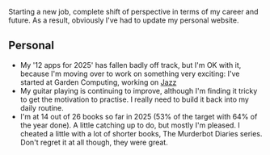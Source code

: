 Starting a new job, complete shift of perspective in terms of my career and future. As a result, obviously I've had to update my personal website.

## Personal

* My '12 apps for 2025' has fallen badly off track, but I'm OK with it, because I'm moving over to work on something very exciting: I've started at Garden Computing, working on [Jazz](https://jazz.tools)
* My guitar playing is continuing to improve, although I'm finding it tricky to get the motivation to practise. I really need to build it back into my daily routine.
* I'm at 14 out of 26 books so far in 2025 (53% of the target with 64% of the year done). A little catching up to do, but mostly I'm pleased. I cheated a little with a lot of shorter books, The Murderbot Diaries series. Don't regret it at all though, they were great.
